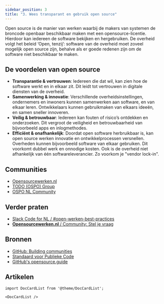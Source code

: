 ```yaml
---
sidebar_position: 3
title: "3. Wees transparant en gebruik open source"
---
```


Open source is de manier van werken waarbij de makers van systemen de broncode openbaar beschikbaar maken met een opensource-licentie. Hierdoor kan iedereen de software bekijken en hergebruiken. De overheid volgt het beleid ‘Open, tenzij’: software van de overheid moet zoveel mogelijk open source zijn, behalve als er goede redenen zijn om de software niet beschikbaar te maken.

## De voordelen van open source

- **Transparantie & vertrouwen**: Iedereen die dat wil, kan zien hoe de software werkt en in elkaar zit. Dit leidt tot vertrouwen in digitale diensten van de overheid.
- **Samenwerking & innovatie**: Verschillende overheidsinstellingen, ondernemers en inwoners kunnen samenwerken aan software, en van elkaar leren. Ontwikkelaars kunnen gebruikmaken van elkaars ideeën, en samen sneller innoveren.
- **Veilig & betrouwbaar**: Iedereen kan fouten of risico’s ontdekken en onderzoeken. Dit vergroot de veiligheid en betrouwbaarheid van bijvoorbeeld apps en inlogmethodes.
- **Efficiënt & onafhankelijk**: Doordat open software herbruikbaar is, kan open source werken innovatie en ontwikkelprocessen versnellen. Overheden kunnen bijvoorbeeld software van elkaar gebruiken. Dit voorkomt dubbel werk en onnodige kosten. Ook is de overheid niet afhankelijk van één softwareleverancier. Zo voorkom je "vendor lock-in".

<!--
## Hoe overtuig ik mijn manager?

Vanuit de community krijgen wij dikwijls de vraag:

> "Mijn collega's en ik willen heel graag open source werken maar onze manager is nog niet overtuigd. Hoe overtuigen we hem of haar?".

Daarom hebben we een [artikel geschreven](/blog/hoe-overtuig-ik-mijn-manager) waarin we deze vraag behandelen.
-->

## Communities

- [Opensourcewerken.nl](https://opensourcewerken.nl)
- [TODO (OSPO) Group](https://todogroup.org/#)
- [OSPO NL Community](https://ospo-nl.github.io/kennisbank/)

## Verder praten

- [Slack Code for NL / #open-werken-best-practices](https://codefornl.slack.com/archives/C01L2643G3W)
- [**Opensourcewerken.nl** / Community: Stel je vraag](https://opensourcewerken.nl/groups/view/75fc54b2-f4bf-4e67-a931-1d5b5b4c038a/open-source-community)

## Bronnen

- [GitHub: Building communities](https://docs.github.com/en/communities)
- [Standaard voor Publieke Code](https://standaardvoorpubliekecode.nl/)
- [GitHub's opensource.guide](https://opensource.guide/)

## Artikelen

```mdx-code-block
import DocCardList from '@theme/DocCardList';

<DocCardList />
```
